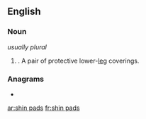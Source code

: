 ==English==

===Noun===
{{head|en|noun plural form|head=[[shin]] [[pad]]s}} ''usually plural''

# {{plural of|shin pad|lang=en}}. A pair of protective lower-[[leg]] coverings.

===Anagrams===
* {{l|en|dishpans}}

[[ar:shin pads]]
[[fr:shin pads]]
